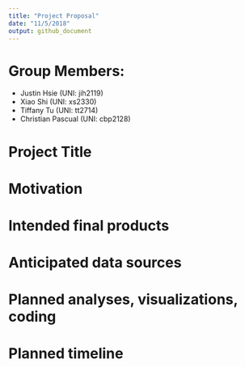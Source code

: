```yaml
---
title: "Project Proposal"
date: "11/5/2018"
output: github_document
---
```


# Group Members:

* Justin Hsie (UNI: jih2119)
* Xiao Shi (UNI: xs2330)
* Tiffany Tu (UNI: tt2714)
* Christian Pascual (UNI: cbp2128)

# Project Title

# Motivation

# Intended final products

# Anticipated data sources

# Planned analyses, visualizations, coding

# Planned timeline